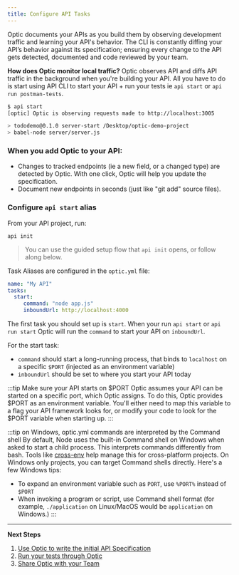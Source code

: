 ```yaml
---
title: Configure API Tasks
---
```




Optic documents your APIs as you build them by observing development traffic and learning your API's behavior. The CLI is constantly diffing your API’s behavior against its specification; ensuring every change to the API gets detected, documented and code reviewed by your team.

**How does Optic monitor local traffic?** Optic observes API and diffs API traffic in the background when you're building your API. All you have to do is start using API CLI to start your API + run your tests ie `api start` or `api run postman-tests`.

<div style={{display: 'flex', flexDirection: 'row', marginBottom: 15}}>
  <DemoStartCommandSetup />
</div>

```bash
$ api start
[optic] Optic is observing requests made to http://localhost:3005

> tododemo@0.1.0 server-start /Desktop/optic-demo-project
> babel-node server/server.js

```

### When you add Optic to your API:
- Changes to tracked endpoints (ie a new field, or a changed type) are detected by Optic. With one click, Optic will help you update the specification.
- Document new endpoints in seconds (just like "git add" source files).


### Configure `api start` alias
From your API project, run:
```
api init
```
> You can use the guided setup flow that `api init` opens, or follow along below.

Task Aliases are configured in the `optic.yml` file:
```yaml
name: "My API"
tasks:
  start:
     command: "node app.js"
     inboundUrl: http://localhost:4000
```


The first task you should set up is `start`. When your run `api start` or `api run start` Optic will run the `command` to start your API on `inboundUrl`.

For the start task:
- `command` should start a long-running process, that binds to `localhost` on a specific `$PORT` (injected as an environment variable)
- `inboundUrl` should be set to where you start your API today

:::tip Make sure your API starts on $PORT
Optic assumes your API can be started on a specific port, which Optic assigns. To do this, Optic provides $PORT as an environment variable. You'll either need to map this variable to a flag your API framework looks for, or modify your code to look for the $PORT variable when starting up.
:::

:::tip on Windows, optic.yml commands are interpreted by the Command shell
By default, Node uses the built-in Command shell on Windows when asked to start a child process. This interprets commands differently from bash. Tools like [cross-env](https://www.npmjs.com/package/cross-env) help manage this for cross-platform projects. On Windows only projects, you can target Command shells directly. Here's a few Windows tips:
- To expand an environment variable such as `PORT`, use `%PORT%` instead of `$PORT`
- When invoking a program or script, use Command shell format (for example, `./application` on Linux/MacOS would be `application` on Windows.)
:::

---

**Next Steps**
1. [Use Optic to write the initial API Specification](/docs/using/baseline)
2. [Run your tests through Optic](docs/get-started/testing)
3. [Share Optic with your Team](docs/using/share-with-team)
